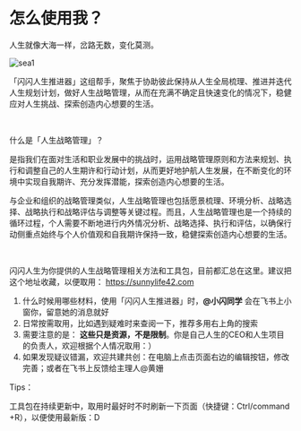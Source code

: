 # 怎么使用我？

人生就像大海一样，岔路无数，变化莫测。

![sea1](https://cdn.sunnyhuang.net/share/sea1.jpg/webp ':size=400')

「闪闪人生推进器」这组帮手，聚焦于协助彼此保持从人生全局梳理、推进并迭代人生规划计划，做好人生战略管理，从而在充满不确定且快速变化的情况下，稳健应对人生挑战、探索创造内心想要的生活。

<br />

什么是「人生战略管理」？

是指我们在面对生活和职业发展中的挑战时，运用战略管理原则和方法来规划、执行和调整自己的人生期许和行动计划，从而更好地护航人生发展，在不断变化的环境中实现自我期许、充分发挥潜能，探索创造内心想要的生活。

与企业和组织的战略管理类似，人生战略管理也包括愿景梳理、环境分析、战略选择、战略执行和战略评估与调整等关键过程。而且，人生战略管理也是一个持续的循环过程，个人需要不断地进行内外情况分析、战略选择、执行和评估，以确保行动侧重点始终与个人价值观和自我期许保持一致，稳健探索创造内心想要的生活。

<br />

闪闪人生为你提供的人生战略管理相关方法和工具包，目前都汇总在这里。建议把这个地址收藏，以便取用： https://sunnylife42.com

1. 什么时候用哪些材料，使用「闪闪人生推进器」时，**@小闪同学** 会在飞书上小窗你，留意她的消息就好
2. 日常按需取用，比如遇到疑难时来查阅一下，推荐多用右上角的搜索
3. 需要注意的是： **这些只是资源，不是限制**。你是自己人生的CEO和人生项目的负责人，欢迎根据个人情况取用：）
4. 如果发现疑议错漏，欢迎共建共创：在电脑上点击页面右边的编辑按钮，修改完善；或者在飞书上反馈给主理人@黄姗

Tips：

工具包在持续更新中，取用时最好时不时刷新一下页面（快捷键：Ctrl/command +R），以便使用最新版：D
